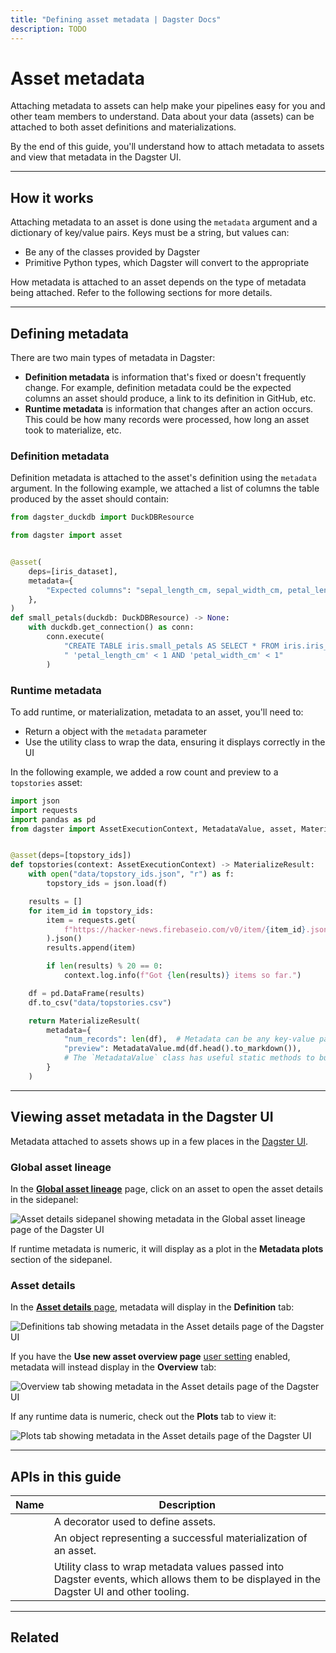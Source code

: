 ```yaml
---
title: "Defining asset metadata | Dagster Docs"
description: TODO
---
```


# Asset metadata

Attaching metadata to assets can help make your pipelines easy for you and other team members to understand. Data about your data (assets) can be attached to both asset definitions and materializations.

By the end of this guide, you'll understand how to attach metadata to assets and view that metadata in the Dagster UI.

---

## How it works

Attaching metadata to an asset is done using the `metadata` argument and a dictionary of key/value pairs. Keys must be a string, but values can:

- Be any of the <PyObject object="MetadataValue" /> classes provided by Dagster
- Primitive Python types, which Dagster will convert to the appropriate <PyObject object="MetadataValue" />

How metadata is attached to an asset depends on the type of metadata being attached. Refer to the following sections for more details.

---

## Defining metadata

There are two main types of metadata in Dagster:

- **Definition metadata** is information that's fixed or doesn't frequently change. For example, definition metadata could be the expected columns an asset should produce, a link to its definition in GitHub, etc.
- **Runtime metadata** is information that changes after an action occurs. This could be how many records were processed, how long an asset took to materialize, etc.

### Definition metadata

Definition metadata is attached to the asset's definition using the `metadata` argument. In the following example, we attached a list of columns the table produced by the asset should contain:

```python file=/concepts/assets/asset_definition_metadata.py startafter=start endbefore=end
from dagster_duckdb import DuckDBResource

from dagster import asset


@asset(
    deps=[iris_dataset],
    metadata={
        "Expected columns": "sepal_length_cm, sepal_width_cm, petal_length_cm, petal_width_cm, species"
    },
)
def small_petals(duckdb: DuckDBResource) -> None:
    with duckdb.get_connection() as conn:
        conn.execute(
            "CREATE TABLE iris.small_petals AS SELECT * FROM iris.iris_dataset WHERE"
            " 'petal_length_cm' < 1 AND 'petal_width_cm' < 1"
        )
```

### Runtime metadata

To add runtime, or materialization, metadata to an asset, you'll need to:

- Return a <PyObject object="MaterializeResult" /> object with the `metadata` parameter
- Use the <PyObject object="MetadataValue" /> utility class to wrap the data, ensuring it displays correctly in the UI

In the following example, we added a row count and preview to a `topstories` asset:

```python file=/tutorial/building_an_asset_graph/assets_with_metadata.py lines=3-5,13,16-42
import json
import requests
import pandas as pd
from dagster import AssetExecutionContext, MetadataValue, asset, MaterializeResult


@asset(deps=[topstory_ids])
def topstories(context: AssetExecutionContext) -> MaterializeResult:
    with open("data/topstory_ids.json", "r") as f:
        topstory_ids = json.load(f)

    results = []
    for item_id in topstory_ids:
        item = requests.get(
            f"https://hacker-news.firebaseio.com/v0/item/{item_id}.json"
        ).json()
        results.append(item)

        if len(results) % 20 == 0:
            context.log.info(f"Got {len(results)} items so far.")

    df = pd.DataFrame(results)
    df.to_csv("data/topstories.csv")

    return MaterializeResult(
        metadata={
            "num_records": len(df),  # Metadata can be any key-value pair
            "preview": MetadataValue.md(df.head().to_markdown()),
            # The `MetadataValue` class has useful static methods to build Metadata
        }
    )
```

---

## Viewing asset metadata in the Dagster UI

Metadata attached to assets shows up in a few places in the [Dagster UI](/concepts/webserver/ui).

<TabGroup>
<TabItem name="Global asset lineage">

### Global asset lineage

In the [**Global asset lineage**](/concepts/webserver/ui#global-asset-lineage) page, click on an asset to open the asset details in the sidepanel:

<!-- ![Asset details sidepanel showing metadata in the Global asset lineage page of the Dagster UI](/images/concepts/metadata-tags/metadata-asset-lineage.png) -->

<Image
alt="Asset details sidepanel showing metadata in the Global asset lineage page of the Dagster UI"
src="/images/concepts/metadata-tags/metadata-asset-lineage.png"
width={1920}
height={1099}
/>

If runtime metadata is numeric, it will display as a plot in the **Metadata plots** section of the sidepanel.

</TabItem>
<TabItem name="Asset details">

### Asset details

In the [**Asset details** page](/concepts/webserver/ui#asset-details), metadata will display in the **Definition** tab:

<!-- ![Definitions tab showing metadata in the Asset details page of the Dagster UI](/images/concepts/metadata-tags/metadata-asset-details.png) -->

<Image
alt="Definitions tab showing metadata in the Asset details page of the Dagster UI"
src="/images/concepts/metadata-tags/metadata-asset-details.png"
width={2640}
height={1422}
/>

If you have the **Use new asset overview page** [user setting](/concepts/webserver/ui-user-settings) enabled, metadata will instead display in the **Overview** tab:

<!-- ![Overview tab showing metadata in the Asset details page of the Dagster UI](/images/concepts/metadata-tags/metadata-new-asset-details.png) -->

<Image
alt="Overview tab showing metadata in the Asset details page of the Dagster UI"
src="/images/concepts/metadata-tags/metadata-new-asset-details.png"
width={2640}
height={1490}
/>

If any runtime data is numeric, check out the **Plots** tab to view it:

<!-- ![Plots tab showing metadata in the Asset details page of the Dagster UI](/images/concepts/metadata-tags/metadata-asset-plots.png) -->

<Image
alt="Plots tab showing metadata in the Asset details page of the Dagster UI"
src="/images/concepts/metadata-tags/metadata-asset-plots.png"
width={1920}
height={1047}
/>

</TabItem>
</TabGroup>

---

## APIs in this guide

| Name                                    | Description                                                                                                                              |
| --------------------------------------- | ---------------------------------------------------------------------------------------------------------------------------------------- |
| <PyObject object="asset" decorator />   | A decorator used to define assets.                                                                                                       |
| <PyObject object="MaterializeResult" /> | An object representing a successful materialization of an asset.                                                                         |
| <PyObject object="MetadataValue" />     | Utility class to wrap metadata values passed into Dagster events, which allows them to be displayed in the Dagster UI and other tooling. |

---

## Related

<ArticleList>
  <ArticleListItem
    title="Software-defined Assets"
    href="/concepts/assets/software-defined-assets"
  ></ArticleListItem>
  <ArticleListItem
    title="Metadata & tags"
    href="/concepts/metadata-tags"
  ></ArticleListItem>
  <ArticleListItem
    title="Tags"
    href="/concepts/metadata-tags/tags"
  ></ArticleListItem>
  <ArticleListItem
    title="Dagster UI"
    href="/concepts/webserver/ui"
  ></ArticleListItem>
</ArticleList>
